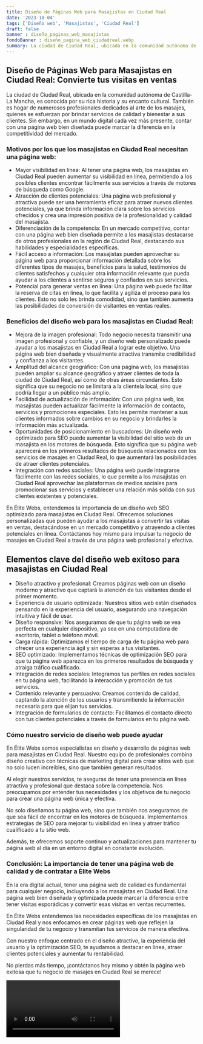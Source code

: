 ```yaml
---
title: Diseño de Páginas Web para Masajistas en Ciudad Real
date: '2023-10-04'
tags: ['Diseño web', 'Masajistas', 'Ciudad Real']
draft: false
banner : diseño_paginas_web_masajistas
fondoBanner : diseño_pagina_web_ciudadreal.webp
summary: La ciudad de Ciudad Real, ubicada en la comunidad autónoma de CastillaLa Mancha, es conocida por su rica historia y su encanto cultural. También es hogar de numerosos profesionales dedicados al arte de los masajes, quienes se esfuerzan por brindar servicios de calidad y bienestar a sus clientes. Sin embargo, en un mundo digital cada vez más presente, contar con una página web bien diseñada puede marcar la diferencia en la competitividad del mercado.
---
```


## Diseño de Páginas Web para Masajistas en Ciudad Real: Convierte tus visitas en ventas

La ciudad de Ciudad Real, ubicada en la comunidad autónoma de Castilla-La Mancha, es conocida por su rica historia y su encanto cultural. También es hogar de numerosos profesionales dedicados al arte de los masajes, quienes se esfuerzan por brindar servicios de calidad y bienestar a sus clientes. Sin embargo, en un mundo digital cada vez más presente, contar con una página web bien diseñada puede marcar la diferencia en la competitividad del mercado.

### Motivos por los que los masajistas en Ciudad Real necesitan una página web:
- Mayor visibilidad en línea: Al tener una página web, los masajistas en Ciudad Real pueden aumentar su visibilidad en línea, permitiendo a los posibles clientes encontrar fácilmente sus servicios a través de motores de búsqueda como Google.
- Atracción de clientes potenciales: Una página web profesional y atractiva puede ser una herramienta eficaz para atraer nuevos clientes potenciales, ya que brinda información clara sobre los servicios ofrecidos y crea una impresión positiva de la profesionalidad y calidad del masajista.
- Diferenciación de la competencia: En un mercado competitivo, contar con una página web bien diseñada permite a los masajistas destacarse de otros profesionales en la región de Ciudad Real, destacando sus habilidades y especialidades específicas.
- Fácil acceso a información: Los masajistas pueden aprovechar su página web para proporcionar información detallada sobre los diferentes tipos de masajes, beneficios para la salud, testimonios de clientes satisfechos y cualquier otra información relevante que pueda ayudar a los clientes a sentirse seguros y confiados en sus servicios.
- Potencial para generar ventas en línea: Una página web puede facilitar la reserva de citas en línea, lo que facilita y agiliza el proceso para los clientes. Esto no solo les brinda comodidad, sino que también aumenta las posibilidades de conversión de visitantes en ventas reales.

### Beneficios del diseño web para los masajistas en Ciudad Real:
- Mejora de la imagen profesional: Todo negocio necesita transmitir una imagen profesional y confiable, y un diseño web personalizado puede ayudar a los masajistas en Ciudad Real a lograr este objetivo. Una página web bien diseñada y visualmente atractiva transmite credibilidad y confianza a los visitantes.
- Amplitud del alcance geográfico: Con una página web, los masajistas pueden ampliar su alcance geográfico y atraer clientes de toda la ciudad de Ciudad Real, así como de otras áreas circundantes. Esto significa que su negocio no se limitará a la clientela local, sino que podría llegar a un público más amplio.
- Facilidad de actualización de información: Con una página web, los masajistas pueden actualizar fácilmente la información de contacto, servicios y promociones especiales. Esto les permite mantener a sus clientes informados sobre cambios en su negocio y brindarles la información más actualizada.
- Oportunidades de posicionamiento en buscadores: Un diseño web optimizado para SEO puede aumentar la visibilidad del sitio web de un masajista en los motores de búsqueda. Esto significa que su página web aparecerá en los primeros resultados de búsqueda relacionados con los servicios de masajes en Ciudad Real, lo que aumentará las posibilidades de atraer clientes potenciales.
- Integración con redes sociales: Una página web puede integrarse fácilmente con las redes sociales, lo que permite a los masajistas en Ciudad Real aprovechar las plataformas de medios sociales para promocionar sus servicios y establecer una relación más sólida con sus clientes existentes y potenciales.

En Élite Webs, entendemos la importancia de un diseño web SEO optimizado para masajistas en Ciudad Real. Ofrecemos soluciones personalizadas que pueden ayudar a los masajistas a convertir las visitas en ventas, destacándose en un mercado competitivo y atrayendo a clientes potenciales en línea. Contáctanos hoy mismo para impulsar tu negocio de masajes en Ciudad Real a través de una página web profesional y efectiva.

<GifSeo />

<Cta />

## Elementos clave del diseño web exitoso para masajistas en Ciudad Real

- Diseño atractivo y profesional: Creamos páginas web con un diseño moderno y atractivo que captará la atención de tus visitantes desde el primer momento.
- Experiencia de usuario optimizada: Nuestros sitios web están diseñados pensando en la experiencia del usuario, asegurando una navegación intuitiva y fácil de usar.
- Diseño responsive: Nos aseguramos de que tu página web se vea perfecta en cualquier dispositivo, ya sea en una computadora de escritorio, tablet o teléfono móvil.
- Carga rápida: Optimizamos el tiempo de carga de tu página web para ofrecer una experiencia ágil y sin esperas a tus visitantes.
- SEO optimizado: Implementamos técnicas de optimización SEO para que tu página web aparezca en los primeros resultados de búsqueda y atraiga tráfico cualificado.
- Integración de redes sociales: Integramos tus perfiles en redes sociales en tu página web, facilitando la interacción y promoción de tus servicios.
- Contenido relevante y persuasivo: Creamos contenido de calidad, captando la atención de los usuarios y transmitiendo la información necesaria para que elijan tus servicios.
- Integración de formularios de contacto: Facilitamos el contacto directo con tus clientes potenciales a través de formularios en tu página web.

### Cómo nuestro servicio de diseño web puede ayudar

En Élite Webs somos especialistas en diseño y desarrollo de páginas web para masajistas en Ciudad Real. Nuestro equipo de profesionales combina diseño creativo con técnicas de marketing digital para crear sitios web que no solo lucen increíbles, sino que también generan resultados.

Al elegir nuestros servicios, te aseguras de tener una presencia en línea atractiva y profesional que destaca sobre la competencia. Nos preocupamos por entender tus necesidades y los objetivos de tu negocio para crear una página web única y efectiva.

No solo diseñamos tu página web, sino que también nos aseguramos de que sea fácil de encontrar en los motores de búsqueda. Implementamos estrategias de SEO para mejorar tu visibilidad en línea y atraer tráfico cualificado a tu sitio web.

Además, te ofrecemos soporte continuo y actualizaciones para mantener tu página web al día en un entorno digital en constante evolución.

### Conclusión: La importancia de tener una página web de calidad y de contratar a Élite Webs

En la era digital actual, tener una página web de calidad es fundamental para cualquier negocio, incluyendo a los masajistas en Ciudad Real. Una página web bien diseñada y optimizada puede marcar la diferencia entre tener visitas esporádicas y convertir esas visitas en ventas recurrentes.

En Élite Webs entendemos las necesidades específicas de los masajistas en Ciudad Real y nos enfocamos en crear páginas web que reflejen la singularidad de tu negocio y transmitan tus servicios de manera efectiva.

Con nuestro enfoque centrado en el diseño atractivo, la experiencia del usuario y la optimización SEO, te ayudamos a destacar en línea, atraer clientes potenciales y aumentar tu rentabilidad.

No pierdas más tiempo, ¡contáctanos hoy mismo y obtén la página web exitosa que tu negocio de masajes en Ciudad Real se merece!

<Video />

<CtaBot job='Masajistas' city='Ciudad Real'/>

<Gmaps query='Ciudad Real+españa+maps' />